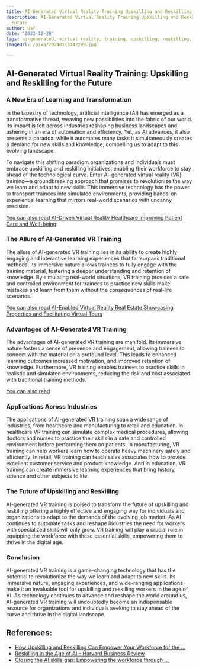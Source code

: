 ```yaml
---
title: AI-Generated Virtual Reality Training Upskilling and Reskilling for the Future
description: AI-Generated Virtual Reality Training Upskilling and Reskilling for the
  Future
author: Usf
date: '2023-12-28'
tags: ai-generated, virtual reality, training, upskilling, reskilling, future
imageUrl: /pixa/20240113142209.jpg

---
```

## AI-Generated Virtual Reality Training: Upskilling and Reskilling  for the Future

### A New Era of Learning and Transformation

In the tapestry of technology, artificial intelligence (AI) has emerged  as a transformative thread, weaving  new possibilities  into the fabric of our world. Its impact is felt across industries reshaping business landscapes and ushering  in an era of automation and efficiency. Yet, as AI advances, it also presents a paradox: while it automates many tasks it simultaneously creates a demand for new skills and knowledge, compelling us to adapt to this evolving landscape.

To navigate this shifting paradigm organizations and individuals must embrace upskilling and reskilling initiatives, enabling their workforce  to stay ahead of the technological curve. Enter AI-generated virtual reality (VR) training—a groundbreaking approach that  promises to revolutionize  the way we learn  and adapt to new skills. This immersive technology has the power to transport trainees into simulated environments,  providing hands-on experiential learning that mirrors real-world scenarios with uncanny precision.

[You can also read AI-Driven Virtual Reality Healthcare Improving Patient Care and Well-being](AI-Driven%20Virtual%20Reality%20Healthcare%20Improving%20Patient%20Care%20and%20Well-being)


###  The  Allure of AI-Generated VR Training

The allure of AI-generated VR  training lies in  its ability to create highly engaging and interactive learning experiences that far  surpass traditional methods. Its immersive  nature allows  trainees to fully engage with the training material, fostering a deeper understanding and retention of knowledge. By simulating real-world situations, VR training provides a safe and controlled environment for trainees to practice new  skills make mistakes and learn from them without  the  consequences of  real-life scenarios.

[You  can also read AI-Enabled Virtual Reality Real Estate Showcasing Properties and Facilitating Virtual Tours](AI-Enabled%20Virtual%20Reality%20Real%20Estate%20Showcasing%20Properties%20and%20Facilitating%20Virtual%20Tours)


###  Advantages of AI-Generated VR  Training

The  advantages of AI-generated  VR training are manifold. Its immersive nature fosters a  sense of presence and engagement,  allowing trainees to connect with  the material on a profound level. This leads to enhanced learning outcomes increased motivation, and improved retention of  knowledge. Furthermore, VR training enables trainees to practice skills  in realistic and simulated environments, reducing the risk and cost associated with traditional training methods.

[You can also read ]()


### Applications  Across Industries

The applications of AI-generated VR  training span a wide range of industries, from healthcare and  manufacturing to retail and education. In  healthcare VR training can  simulate complex medical  procedures, allowing doctors  and nurses to  practice their skills in a safe and controlled environment before  performing them on patients. In manufacturing, VR training can help workers learn how to operate heavy machinery safely and efficiently. In retail,  VR training can teach sales associates how to  provide  excellent customer service and product knowledge. And in education, VR training can create immersive  learning experiences that bring history, science and other subjects to life.

### The Future of Upskilling and Reskilling

AI-generated VR training is poised to transform the future  of upskilling and  reskilling  offering a highly effective and engaging way for individuals and organizations  to adapt to the demands of the evolving job market. As AI continues to automate tasks and reshape industries the need for workers with  specialized  skills will only grow. VR training  will play a  crucial role in equipping the workforce with these essential skills, empowering them to thrive  in the digital age.

### Conclusion

AI-generated VR training is a game-changing technology that has the potential to revolutionize the way we learn and adapt to new skills. Its immersive nature, engaging  experiences, and wide-ranging applications make it an invaluable tool for upskilling and reskilling workers in  the age of AI. As technology continues to advance and reshape the  world around us, AI-generated VR training will undoubtedly become an  indispensable resource for organizations  and individuals seeking to stay ahead of the curve and thrive in the  digital landscape.

## References:
- [How Upskilling and Reskilling Can Empower Your Workforce for the ...](https://www.linkedin.com/pulse/how-upskilling-reskilling-can-empower-your-workforce-ai-chiancone)
- [Reskilling in the Age of AI - Harvard Business Review](https://hbr.org/2023/09/reskilling-in-the-age-of-ai)
- [Closing the AI skills gap: Empowering the workforce through ...](https://corporate.britishcouncil.org/insights/closing-ai-skills-gap-empowering-workforce-through-upskilling-and-reskilling-2)
